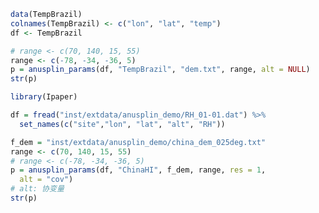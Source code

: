 ```r
data(TempBrazil)
colnames(TempBrazil) <- c("lon", "lat", "temp")
df <- TempBrazil

# range <- c(70, 140, 15, 55)
range <- c(-78, -34, -36, 5)
p = anusplin_params(df, "TempBrazil", "dem.txt", range, alt = NULL)
str(p)

```


```r
library(Ipaper)

df = fread("inst/extdata/anusplin_demo/RH_01-01.dat") %>%
  set_names(c("site","lon", "lat", "alt", "RH"))

f_dem = "inst/extdata/anusplin_demo/china_dem_025deg.txt"
range <- c(70, 140, 15, 55)
# range <- c(-78, -34, -36, 5)
p = anusplin_params(df, "ChinaHI", f_dem, range, res = 1, 
  alt = "cov")
# alt: 协变量
str(p)

```
